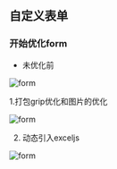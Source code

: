 ## 自定义表单

### 开始优化form


- 未优化前

![form](./image.png)

1.打包grip优化和图片的优化

![form](./image1.png)

2. 动态引入exceljs

![form](./image2.png)